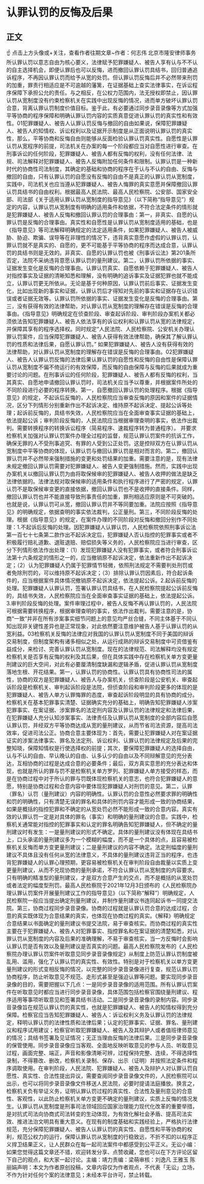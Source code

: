 # 认罪认罚的反悔及后果
## 正文
☝ 点击上方头像或+关注，查看作者往期文章~作者：何志伟 北京市隆安律师事务所认罪认罚以意志自由为核心要义，法律赋予犯罪嫌疑人、被告人享有认与不不认的自主选择机会，即便认罪后也可以反悔，进而撤回认罪认罚具结书，回归普通追诉程序，不再因认罪认罚而给予从宽的处罚。但认罪认罚反悔后并不必然带来刑罚的加重，罪责行相适应是不可逾越的藩篱，在证据基础上查实法律事实，在诉讼程序保障下承担公允的责任。与之相反，在公权力范围内，法无授权即禁止，因认罪认罚从宽制度没有约束检察机关在实践中出现反悔的情况，进而单方破坏认罪认罚合意，背离认罪认罚制度价值目标。鉴于此，有必要通过同步录音录像等方式加强平等协商的程序保障和明确认罪认罚内容的实质真意促进认罪认罚的真实性和有效性。01犯罪嫌疑人、被告人认罪认罚反悔与撤回的自由如果说，保障犯罪嫌疑人、被告人的知情权、诉讼权利以及证据开示制度是从正面说明认罪认罚的真实性，那么，平等协商和反悔自由则能够从反面检验认罪认罚真实性。自愿性是认罪认罚从宽程序的前提，司法机关在办案的每一个阶段都应当对自愿性进行审查。在刑事诉讼的任何阶段，犯罪嫌疑人、被告人都有反悔的权利，没有任何法律、法规、司法解释对犯罪嫌疑人、被告人反悔附加任何条件和限制。认罪认罚是一种新时代的协商性司法制度，其确定的基础和协商的程序在于认与不认的自由、反悔与撤回的自由，只有认罪认罚的自愿没有反悔的自由不是真正的认罪认罚从宽制度，实践中，司法机关也应当遵从犯罪嫌疑人、被告人悔罪的真实意愿并保障撤回认罪认罚具结书的自由权利。根据最高人民法院、最高人民检察院、公安部、国家安全部、司法部《关于适用认罪认罚从宽制度的指导意见》（以下简称“指导意见”）规定的内容，认罪认罚从宽制度有明确的适用条件和依据，不符合法定条件的情形就是犯罪嫌疑人、被告人反悔和撤回认罪认罚的合理事由：第一，非真实、自愿的认罪认罚是反悔的合理事由。真实性和自愿性是认罪认罚从宽制度适用的基础，也是《指导意见》等司法解释明确规定的法定适用条件，如果犯罪嫌疑人、被告人被威胁、胁迫、欺骗、误导等在非理性的情况下，违背真实意愿作虚假的认罪认罚，认罪认罚就不是真实的、自愿的，更不可能基于平等协商的程序而达成合意，认罪认罚的具结书则是无效的。非真实、自愿的认罪认罚也被《刑事诉讼法》第201条所否定，法院不采纳违背意愿认罪认罚的量刑建议。第二，认罪认罚所依据的事实、证据发生变化是反悔的合理事由。认罪认罚真实、自愿依赖于犯罪嫌疑人、被告人对指控事实及证据的清晰知悉和理解，没有明确的追诉事实及证据犯罪也就不能成立，认罪认罚更无所依从。无论是基于何种原因，认罪认罚前后事实、证据发生变化，比如出现新的事实和证据，认罪认罚后才得知对先前的事实和证据存在认识错误或者证据无效等。认罪认罚所依据的事实、证据发生变化是反悔的合理事由。第三，没有获得有效的法律帮助，对认罪认罚从宽制度的理解存在错误是反悔的合理事由。《指导意见》明确规定在侦查阶段、审查起诉阶段、审判阶段办案机关都必须依法告知犯罪嫌疑人、被告人依法享有的诉讼权利和认罪认罚从宽的法律规定，并保障其享有的程序选择权。同时规定“人民法院、人民检察院、公安机关办理认罪认罚案件，应当保障犯罪嫌疑人、被告人获得有效法律帮助，确保其了解认罪认罚的性质和法律后果，自愿认罪认罚。” 如果犯罪嫌疑人、被告人没有获得有效的法律帮助，对认罪认罚从宽制度的理解存在错误是反悔的合理事由。02犯罪嫌疑人、被告人认罪认罚反悔的法律后果认罪认罚的自愿性和反悔的自由性是保障认罪认罚从宽制度不偏不倚运行的有效保障，而反悔的自由保障与反悔的后果就成为重要讨论的问题。在刑事诉讼的任何阶段，犯罪嫌疑人、被告人都有反悔的权利，当其真实、自愿地申请撤回认罪认罚时，司法机关应当予以尊重，并根据案件所处的不同阶段进行必要的程序转换。第一，自愿撤回认罪认罚的处理程序。根据《指导意见》的规定，不起诉后反悔的，人民检察院应当审查反悔的原因和案件的证据情况，区分下列情形分别重新作出不起诉决定、维持原不起诉决定、提起公诉等处理；起诉前反悔的，具结书失效，人民检察院应当在全面审查事实证据的基础上，依法提起公诉；审判阶段反悔的，人民法院应当根据审理查明的事实，依法作出裁判。需要转换程序的转换诉讼程序（简易程序、速裁程序转为普通程序）。 并要求检察机关加强对认罪认罚案件办理全过程的监督，规范认罪认罚案件的抗诉工作，确保无罪的人不受刑事追究、有罪的人受到公正处罚。这是控辩双方在认罪认罚从宽制度中平等协商的体现，认罪认罚与撤回认罪认罚是相对而言的。第二，撤回认罪认罚并不必然带来强制措施的变更和处罚结果的加重。需要注意的是，现有法律未规定撤回认罪认罚需要对犯罪嫌疑人、被告人变更强制措施。然而，实践中出现办案机关以撤回认罪认罚为由将取保候审的犯罪嫌疑人、被告人收押的做法是缺乏法律依据的。法律法规对取保候审的适用条件和执行程序进行了严密的规定，认罪认罚不是取保候审变更的直接依据，撤回认罪认罚也不是收押的直接条件。同样，撤回认罪认罚也并不能直接导致刑事责任的加重，罪刑相适应原则是不可突破的。也就是说，认罪认罚可从宽，撤回认罪认罚并不等同要加重。法院应按照《指导意见》的明确规定，依据查明的事实依法裁判，公正量刑。第三，不同阶段反悔的处理。根据《指导意见》的规定，在案件办理的不同阶段对反悔和撤回分别作不同处理：1.不起诉后反悔的处理。因犯罪嫌疑人认罪认罚，人民检察院依照刑事诉讼法第一百七十七条第二款作出不起诉决定后，犯罪嫌疑人否认指控的犯罪事实或者不积极履行赔礼道歉、退赃退赔、赔偿损失等义务的，人民检察院应当进行审查，区分下列情形依法作出处理：（1）发现犯罪嫌疑人没有犯罪事实，或者符合刑事诉讼法第十六条规定的情形之一的，应当撤销原不起诉决定，依法重新作出不起诉决定；（2）认为犯罪嫌疑人仍属于犯罪情节轻微，依照刑法规定不需要判处刑罚或者免除刑罚的，可以维持原不起诉决定；（3）排除认罪认罚因素后，符合起诉条件的，应当根据案件具体情况撤销原不起诉决定，依法提起公诉。2.起诉前反悔的处理。犯罪嫌疑人认罪认罚，签署认罪认罚具结书，在人民检察院提起公诉前反悔的，具结书失效，人民检察院应当在全面审查事实证据的基础上，依法提起公诉。3.审判阶段反悔的处理。案件审理过程中，被告人反悔不再认罪认罚的，人民法院可根据需要转换程序，根据审理查明的事实，依法作出裁判。需要注意的是，协商“一致”并非在所有涉案事实细节问题上的意见均严丝合缝，不同主体基于不同认知出现非关键性差异也是正常现象，对此依然要注意维护被告人基于认罪认罚的从宽利益。03检察机关反悔的法律应对我国的认罪认罚从宽制度不同于美国的辩诉交易制度，但制度架构有诸多相似之处，从运行成熟的辩诉交易制度中可资借鉴有益成分，来检讨、完善认罪认罚从宽制度。现在的法律规范、司法解释均没有规定检察机关是否享有反悔的权利及其后果，但在具体实践中存在检察机关单方变更量刑建议的巨大空间，对此有必要厘清制度缺漏和逻辑矛盾，促进认罪认罚从宽制度落地生根、开花结果。第一，认罪认罚的协商性。认罪认罚具有协商性司法的属性，协商的双方是犯罪嫌疑人、被告人与办案机关，侦查阶段是公安机关、审查起诉阶段是检察机关、审判起诉阶段是法院，但侦查阶段和审判阶段更多的体现的是犯罪嫌疑人、被告人单方认罪悔罪的态度，审查起诉阶段明显的具有协商的成分。检察机关在基本犯罪事实清楚、证据确实充分的基础上，明确告知犯罪嫌疑人涉案犯罪事实、在案证据、涉案罪名的法定刑内容及认罪认罚的法律规定和法律后果，在犯罪嫌疑人充分认知涉案事实、法律责任及认罪认罚从宽制度的全部内容后自愿认罪认罚，并经双方平等协商达成从宽的量刑建议，从而节省司法资源，提高司法效率，促进司法公正。协商合意主要体现为：首先，需要让犯罪嫌疑人对在案证据证实的涉案法律事实、罪名及法定刑、诉讼权利、认罪认罚的法律规定及后果的完整知晓，保障知情权是行使选择权的前提；其次，要保障犯罪嫌疑人的选择自由，认与不认的自由、早认晚认的自由、认多认少的自由以及不同辩解意见的充分表达，互相协商的过程是达成合意的必要条件；最后，双方真实意思的充分表达和体现，也就是所认的罪与罚不是检察机关单方罗列、犯罪嫌疑人单方接受的样态，而是在协商过程中对于所认的罪与罚既体现检察机关的意志，也符合犯罪嫌疑人的意愿，特别是协商过程和合意内容中要体现犯罪嫌疑人对刑罚的意见。第二，认罪（罪名）认罚（量刑建议）内容的明确性。认罪认罚的合意性必然要求罪的明确性和罚的明确性，只有清楚无误的罪名和具体的刑罚内容才能形成一致的协商结果，如果是概括的指控犯罪和不确定的从宽处罚必然不能形成一致的合意内容。真实有效的认罪认罚一定是对具体的罪名（事实）和明确的量刑建议的合意。实践中，检察机关通常能对指控的犯罪事实和认定的罪名明确告知犯罪嫌疑人，但不确定的量刑建议时有发生：一是量刑建议的形式不确定。具体的量刑建议没有体现在具结书上，口头承诺的量刑建议多为一个模糊的幅度，而不是一个具体的点，且容易被检察机关反悔而单方变更量刑建议；二是量刑建议的内容不确定。法定刑幅度的量刑建议不具体且没有任何从宽的法律意义，不具体的量刑建议违背正当的程序，也违背犯罪嫌疑人的认罪心理预期，更容易被检察机关在审判阶段自由裁量以实质上变更量刑建议，从而不兑现协商的量刑承诺，不符合认罪认罚从宽制度的内容要求。只有明确的精准型的量刑建议，才是双方合意产生的交点，而不是概括的从宽处罚或者法定的幅度型刑罚。最高人民检察院于2021年12月3日颁布的《人民检察院办理认罪认罚案件开展量刑建议工作的指导意见》（以下简称“解释”）明确规定，人民检察院一般应当提出确定刑量刑建议，并制作量刑建议书连同起诉书一同提交法院。第三，协商过程同步录音录像。协商的过程就是认罪认罚合意的达成过程，合意的真实既体现为合意结果的真实，也体现在协商过程的真实。《解释》明确规定合意结果以书面确定的量刑建议书提交法院，易于审查核实。而协商过程的真实性主要在于犯罪嫌疑人、被告人对犯罪事实、指控罪名和在案证据的清楚知悉，对认罪认罚从宽制度的内容及后果的准确理解，不易于审查核实，当一方反悔时会影响认罪认罚是否有效以及量刑建议是否真实的问题。最高人民检察院发布的《人民检察院办理认罪认罚案件听取意见同步录音录像规定》从制度上防范认罪认罚制度被乱用、滥用，强化了认罪认罚的真实性、有效性。特别是对于检察机关以单方变更量刑建议的形式变相反悔的情况，以完整的同步录音录像进行复查，规范认罪认罚协商程序，防止听取意见不规范、走形式甚至是强迫认罪等问题。要实现同步录音录像的目的，需要把握以下几点：一是同步录音录像的适用范围。所有认罪认罚案件在听取意见时都应当进行同步录音录像，具体范围包括检察官围绕量刑建议、程序适用等事项听取意见和签署具结书活动。二是同步录音录像的录制内容。同步录音录像旨在规范认罪认罚的真实性，也就是犯罪嫌疑人、被告人的知情权得到充分保障。检察官应当告知犯罪嫌疑人、被告人：诉讼权利义务及认罪认罚的法律规定，释明认罪认罚的法律性质和法律后果；认定的犯罪事实、证据、罪名、量刑建议和程序试用建议；检察官听取犯罪嫌疑人、被告人及其辩护人或者值班律师意见的情况；具结书签署及见证情况；无正当理由反悔的法律后果。三是同步录音录像的保管使用。同步录音录像应当客观、全面地反映听取意见的参与人员、听取意见过程，画面完整、端正，声音和影像清晰可辨，过程保持完整、连续，不得选择性录制，不得篡改、删改，检察机关录制、保存、出示（证明）并按照法定条件和程序调取使用。在审判阶段，人民法院、犯罪嫌疑人、被告人及辩护人对认罪认罚自愿性、真实性、合法性提出异议，需要查阅同步录音录像文件的，人民检察院可以出示，也可以将同步录音录像文件移送人民法院，必要时提请法庭播放。换言之，检察机关负有举证义务，证明认罪认罚过程的真实性、合法性及量刑意见的合意性、客观性，以此防止检察机关单方变更不确定的量刑建议，实质上反悔的情况发生。认罪认罚从宽制度是刑事司法领域回应国家治理能力现代化改革的重要举措，是对抗式司法向协商式司法转变的生动体现，为有效化解社会矛盾、提高司法实效、推进法治文明具有重大意义。在现有的制度基础和实践经验上，严格执行法律规范，充分保障犯罪嫌疑人、被告人认罪认罚的真实性、自愿性和平等协商的权利，规范公权力的运行，保障认罪认罚从宽制度的行稳致远，不折不扣的以程序正义捍卫结果正义，让人民群众在每一起司法案件中都感受到公平正义。无讼小编：如果您觉得这篇文章还不错，欢迎转发分享、点赞收藏，您也可以在下方评论区留下自己的观点，和大家一起讨论。主编：靖力责编：梁萌审核：刘逸凡 王雅玉 陈丽娟声明：本文为作者原创投稿，文章内容仅为作者观点，不代表「无讼」立场，不作为针对任何个案的法律意见；未经本平台许可，禁止转载。